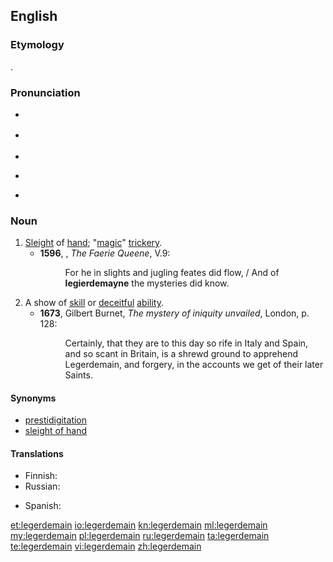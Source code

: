{{was wotd|2006|March|26}}
==English==

===Etymology===
{{borrowing|fr|léger de main|lit=light (weight) of hand}}.

===Pronunciation===
* {{a|UK}} {{IPA|/ˌlɛdʒədɨˈmeɪn/}}
* {{a|US}} {{IPA|/ˈlɛdʒəɹdəˌmeɪn/}}
* {{audio|en-us-legerdemain.ogg|Audio (US)}}
* {{audio|En-uk-legerdemain.ogg|Audio (UK)}}
*: {{rhymes|eɪn}}
* {{hyphenation|leg|er|de|main|lang=en}}

===Noun===
{{wikipedia}}
{{en-noun|-}}

# [[sleight|Sleight]] of [[hand]]; "[[magic]]" [[trickery]].
#*'''1596''', {{w|Edmund Spenser}}, ''The Faerie Queene'', V.9:
#*:For he in slights and jugling feates did flow, / And of '''legierdemayne''' the mysteries did know.
# A show of [[skill]] or [[deceitful]] [[ability]].
#*'''1673''', Gilbert Burnet, ''The mystery of iniquity unvailed'', London, p. 128:
#*:Certainly, that they are to this day so rife in Italy and Spain, and so scant in Britain, is a shrewd ground to apprehend Legerdemain, and forgery, in the accounts we get of their later Saints.

====Synonyms====
* [[prestidigitation]]
* [[sleight of hand]]

====Translations====
{{trans-top|sleight of hand}}
* Finnish: {{t+|fi|silmänkääntötemppu}}
* Russian: {{t|ru|ловкость рук|sc=Cyrl}}
{{trans-mid}}
* Spanish: {{t|es|escamoteo|m}}
{{trans-bottom}}

[[et:legerdemain]]
[[io:legerdemain]]
[[kn:legerdemain]]
[[ml:legerdemain]]
[[my:legerdemain]]
[[pl:legerdemain]]
[[ru:legerdemain]]
[[ta:legerdemain]]
[[te:legerdemain]]
[[vi:legerdemain]]
[[zh:legerdemain]]